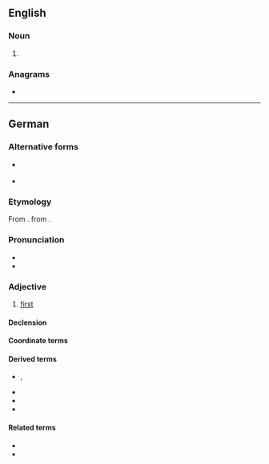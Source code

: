 {{also|Erster}}
==English==

===Noun===
{{en-noun}}

# {{lb|en|New York City|and|New Orleans}} {{eye dialect of|oyster|lang=en}}

===Anagrams===
* {{anagrams|en|a=eerrst|Rester|errest|rester|terser}}

----

==German==

===Alternative forms===
* {{l|de|1.}} {{qualifier|abbreviation}}
* {{l|de|ehrster}} {{qualifier|obsolete}}

===Etymology===
From {{etyl|goh|de}} {{m|goh|ērist}}. from {{inh|de|gem-pro|*airist}}.

===Pronunciation===
* {{IPA|[ˈʔɛɐ̯stɐ]|lang=de}}
* {{audio|De-erster.ogg|Audio|lang=de}}

===Adjective===
{{de-adj|-}}

# {{lb|de|ordinal}} [[first]]

====Declension====
{{de-decl-adj-notcomp|erst|pred=-}}

====Coordinate terms====
{{de-ordinals}}

====Derived terms====
* {{l|de|Erster}}, {{l|de|Erste}}
* {{l|de|ersterer}}
* {{l|de|erste Wahl}}
* {{l|de|in erster Linie}}

====Related terms====
* {{l|de|erst}}
* {{l|de|zuerst}}